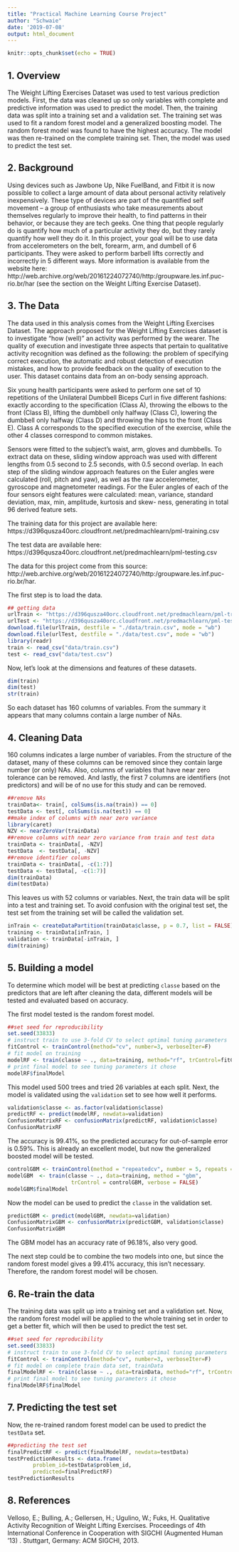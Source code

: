 ```yaml
---
title: "Practical Machine Learning Course Project"
author: "Schwaie"
date: '2019-07-08'
output: html_document
---
```


```r
knitr::opts_chunk$set(echo = TRUE)
```

## 1. Overview

The Weight Lifting Exercises Dataset was used to test various prediction models. First, the data was cleaned up so only variables with complete and predictive information was used to predict the model. Then, the training data was split into a training set and a validation set. The training set was used to fit a random forest model and a generalized boosting model. The random forest model was found to have the highest accuracy. The model was then re-trained on the complete training set. Then, the model was used to predict the test set. 

## 2. Background
Using devices such as Jawbone Up, Nike FuelBand, and Fitbit it is now possible to collect a large amount of data about personal activity relatively inexpensively. These type of devices are part of the quantified self movement – a group of enthusiasts who take measurements about themselves regularly to improve their health, to find patterns in their behavior, or because they are tech geeks. One thing that people regularly do is quantify how much of a particular activity they do, but they rarely quantify how well they do it. In this project, your goal will be to use data from accelerometers on the belt, forearm, arm, and dumbell of 6 participants. They were asked to perform barbell lifts correctly and incorrectly in 5 different ways. More information is available from the website here: http://web.archive.org/web/20161224072740/http:/groupware.les.inf.puc-rio.br/har (see the section on the Weight Lifting Exercise Dataset).

## 3. The Data

The data used in this analysis comes from the Weight Lifting Exercises Dataset. 
The approach proposed for the Weight Lifting Exercises dataset is to investigate "how (well)" an activity was performed by the wearer. The quality of execution and investigate three aspects that pertain to qualitative activity recognition was defined as the following: the problem of specifying correct execution, the automatic and robust detection of execution mistakes, and how to provide feedback on the quality of execution to the user. This dataset contains data from an on-body sensing approach. 

Six young health participants were asked to perform one set of 10 repetitions of the Unilateral Dumbbell Biceps Curl in five different fashions: exactly according to the specification (Class A), throwing the elbows to the front (Class B), lifting the dumbbell only halfway (Class C), lowering the dumbbell only halfway (Class D) and throwing the hips to the front (Class E). Class A corresponds to the specified execution of the exercise, while the other 4 classes correspond to common mistakes. 

Sensors were fitted to the subject's waist, arm, gloves and dumbbells. To extract data on these, sliding window approach was used with different lengths from 0.5 second to 2.5 seconds, with 0.5 second overlap. In each step of the sliding window approach features on the Euler angles were calculated (roll, pitch and yaw), as well as the raw accelerometer, gyroscope and magnetometer readings. For the Euler angles of each of the four sensors eight features were calculated: mean, variance, standard deviation, max, min, amplitude, kurtosis and skew- ness, generating in total 96 derived feature sets.

The training data for this project are available here:
https://d396qusza40orc.cloudfront.net/predmachlearn/pml-training.csv

The test data are available here:
https://d396qusza40orc.cloudfront.net/predmachlearn/pml-testing.csv

The data for this project come from this source: http://web.archive.org/web/20161224072740/http:/groupware.les.inf.puc-rio.br/har.

The first step is to load the data. 
```r
## getting data
urlTrain <- "https://d396qusza40orc.cloudfront.net/predmachlearn/pml-training.csv"
urlTest <- "https://d396qusza40orc.cloudfront.net/predmachlearn/pml-testing.csv"
download.file(urlTrain, destfile = "./data/train.csv", mode = "wb")
download.file(urlTest, destfile = "./data/test.csv", mode = "wb")
library(readr)
train <- read_csv("data/train.csv")
test <- read_csv("data/test.csv")
```
Now, let's look at the dimensions and features of these datasets.
```r
dim(train)
dim(test)
str(train)
```
So each dataset has 160 columns of variables. 
From the summary it appears that many columns contain a large number of NAs. 

## 4. Cleaning Data

160 columns indicates a large number of variables. From the structure of the dataset, many of these columns can be removed since they contain large number (or only) NAs. Also, columns of variables that have near zero tolerance can be removed. And lastly, the first 7 columns are identifiers (not predictors) and will be of no use for this study and can be removed. 
```r
##remove NAs
trainData<- train[, colSums(is.na(train)) == 0]
testData <- test[, colSums(is.na(test)) == 0]
##make index of columns with near zero variance
library(caret)
NZV <- nearZeroVar(trainData)
##remove columns with near zero variance from train and test data
trainData <- trainData[, -NZV]
testData  <- testData[, -NZV]
##remove identifier colums
trainData <- trainData[, -c(1:7)]
testData <- testData[, -c(1:7)]
dim(trainData)
dim(testData)
```
This leaves us with 52 columns or variables. 
Next, the train data will be split into a test and training set. To avoid confusion with the original test set, the test set from the training set will be called the validation set.
```r
inTrain <- createDataPartition(trainData$classe, p = 0.7, list = FALSE)
training <- trainData[inTrain, ]
validation <- trainData[-inTrain, ]
dim(training)
```
## 5. Building a model

To determine which model will be best at predicting `classe` based on the predictors that are left after cleaning the data, different models will be tested and evaluated based on accuracy. 

The first model tested is the random forest model. 
```r
##set seed for reproducibility
set.seed(33833)
# instruct train to use 3-fold CV to select optimal tuning parameters
fitControl <- trainControl(method="cv", number=3, verboseIter=F)
# fit model on training
modelRF <- train(classe ~ ., data=training, method="rf", trControl=fitControl)
# print final model to see tuning parameters it chose
modelRF$finalModel
```
This model used 500 trees and tried 26 variables at each split. 
Next, the model is validated using the `validation` set to see how well it performs.
```r
validation$classe <- as.factor(validation$classe)
predictRF <- predict(modelRF, newdata=validation)
ConfusionMatrixRF <- confusionMatrix(predictRF, validation$classe)
ConfusionMatrixRF
```
The accuracy is 99.41%, so the predicted accuracy for out-of-sample error is 0.59%. 
This is already an excellent model, but now the generalized boosted model will be tested.

```r
controlGBM <- trainControl(method = "repeatedcv", number = 5, repeats = 1)
modelGBM  <- train(classe ~ ., data=training, method = "gbm",
                    trControl = controlGBM, verbose = FALSE)
modelGBM$finalModel
```
Now the model can be used to predict the `classe` in the validation set. 
```r
predictGBM <- predict(modelGBM, newdata=validation)
ConfusionMatrixGBM <- confusionMatrix(predictGBM, validation$classe)
ConfusionMatrixGBM
```
The GBM model has an accuracy rate of 96.18%, also very good. 

The next step could be to combine the two models into one, but since the random forest model gives a 99.41% accuracy, this isn't necessary. Therefore, the random forest model will be chosen.

## 6. Re-train the data

The training data was split up into a training set and a validation set. Now, the random forest model will be applied to the whole training set in order to get a better fit, which will then be used to predict the test set. 
```r
##set seed for reproducibility
set.seed(33833)
# instruct train to use 3-fold CV to select optimal tuning parameters
fitControl <- trainControl(method="cv", number=3, verboseIter=F)
# fit model on complete train data set, trainData
finalModelRF <- train(classe ~ ., data=trainData, method="rf", trControl=fitControl)
# print final model to see tuning parameters it chose
finalModelRF$finalModel
```

## 7. Predicting the test set

Now, the re-trained random forest model can be used to predict the `testData` set. 

```r
##predicting the test set
finalPredictRF <- predict(finalModelRF, newdata=testData)
testPredictionResults <- data.frame(
        problem_id=testData$problem_id,
        predicted=finalPredictRF)
testPredictionResults
```

## 8. References
Velloso, E.; Bulling, A.; Gellersen, H.; Ugulino, W.; Fuks, H. Qualitative Activity Recognition of Weight Lifting Exercises. Proceedings of 4th International Conference in Cooperation with SIGCHI (Augmented Human '13) . Stuttgart, Germany: ACM SIGCHI, 2013.